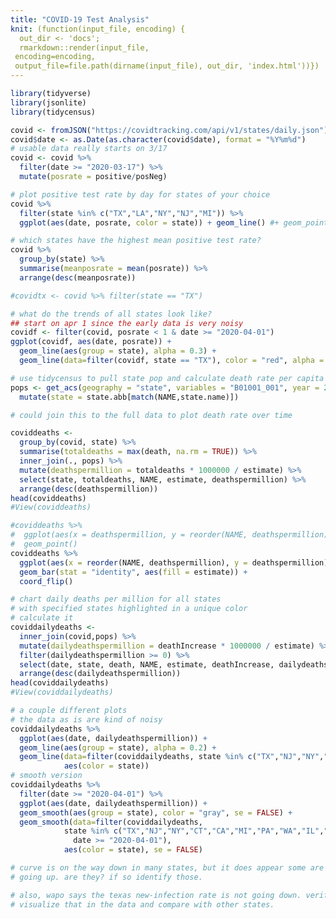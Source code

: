 ```yaml
---
title: "COVID-19 Test Analysis"
knit: (function(input_file, encoding) {
  out_dir <- 'docs';
  rmarkdown::render(input_file,
 encoding=encoding,
 output_file=file.path(dirname(input_file), out_dir, 'index.html'))})
---
```



```r
library(tidyverse)
library(jsonlite)
library(tidycensus)
```

```r
covid <- fromJSON("https://covidtracking.com/api/v1/states/daily.json")
covid$date <- as.Date(as.character(covid$date), format = "%Y%m%d")
# usable data really starts on 3/17
covid <- covid %>%
  filter(date >= "2020-03-17") %>%
  mutate(posrate = positive/posNeg)

# plot positive test rate by day for states of your choice
covid %>%
  filter(state %in% c("TX","LA","NY","NJ","MI")) %>%
  ggplot(aes(date, posrate, color = state)) + geom_line() #+ geom_point()

# which states have the highest mean positive test rate?
covid %>%
  group_by(state) %>%
  summarise(meanposrate = mean(posrate)) %>%
  arrange(desc(meanposrate))

#covidtx <- covid %>% filter(state == "TX")

# what do the trends of all states look like?
## start on apr 1 since the early data is very noisy
covidf <- filter(covid, posrate < 1 & date >= "2020-04-01")
ggplot(covidf, aes(date, posrate)) +
  geom_line(aes(group = state), alpha = 0.3) +
  geom_line(data=filter(covidf, state == "TX"), color = "red", alpha = 0.6)

# use tidycensus to pull state pop and calculate death rate per capita (per million)
pops <- get_acs(geography = "state", variables = "B01001_001", year = 2018) %>%
  mutate(state = state.abb[match(NAME,state.name)])

# could join this to the full data to plot death rate over time

coviddeaths <-
  group_by(covid, state) %>%
  summarise(totaldeaths = max(death, na.rm = TRUE)) %>%
  inner_join(., pops) %>%
  mutate(deathspermillion = totaldeaths * 1000000 / estimate) %>%
  select(state, totaldeaths, NAME, estimate, deathspermillion) %>%
  arrange(desc(deathspermillion))
head(coviddeaths)
#View(coviddeaths)

#coviddeaths %>%
#  ggplot(aes(x = deathspermillion, y = reorder(NAME, deathspermillion))) + 
#  geom_point()
coviddeaths %>%
  ggplot(aes(x = reorder(NAME, deathspermillion), y = deathspermillion)) +
  geom_bar(stat = "identity", aes(fill = estimate)) +
  coord_flip()

# chart daily deaths per million for all states
# with specified states highlighted in a unique color
# calculate it
coviddailydeaths <-
  inner_join(covid,pops) %>%
  mutate(dailydeathspermillion = deathIncrease * 1000000 / estimate) %>%
  filter(dailydeathspermillion >= 0) %>%
  select(date, state, death, NAME, estimate, deathIncrease, dailydeathspermillion) %>%
  arrange(desc(dailydeathspermillion))
head(coviddailydeaths)
#View(coviddailydeaths)

# a couple different plots
# the data as is are kind of noisy
coviddailydeaths %>% 
  ggplot(aes(date, dailydeathspermillion)) +
  geom_line(aes(group = state), alpha = 0.2) +
  geom_line(data=filter(coviddailydeaths, state %in% c("TX","NJ","NY","CA","MI","PA")),
            aes(color = state))
# smooth version
coviddailydeaths %>% 
  filter(date >= "2020-04-01") %>%
  ggplot(aes(date, dailydeathspermillion)) +
  geom_smooth(aes(group = state), color = "gray", se = FALSE) +
  geom_smooth(data=filter(coviddailydeaths,
            state %in% c("TX","NJ","NY","CT","CA","MI","PA","WA","IL","GA") &
              date >= "2020-04-01"),
            aes(color = state), se = FALSE)

# curve is on the way down in many states, but it does appear some are still
# going up. are they? if so identify those.

# also, wapo says the texas new-infection rate is not going down. verify/
# visualize that in the data and compare with other states.


```

